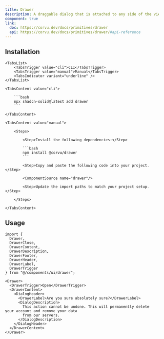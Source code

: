 ```yaml
---
title: Drawer
description: A draggable dialog that is attached to any side of the viewport.
component: true
link:
  doc: https://corvu.dev/docs/primitives/drawer
  api: https://corvu.dev/docs/primitives/drawer/#api-reference
---
```


<ComponentPreview name="drawer-demo" />

## Installation

<Tabs defaultValue="cli">

    <TabsList>
        <TabsTrigger value="cli">CLI</TabsTrigger>
        <TabsTrigger value="manual">Manual</TabsTrigger>
        <TabsIndicator variant="underline" />
    </TabsList>

    <TabsContent value="cli">

        ```bash
        npx shadcn-solid@latest add drawer
        ```

    </TabsContent>

    <TabsContent value="manual">

        <Steps>

            <Step>Install the following dependencies:</Step>

            ```bash
            npm install @corvu/drawer
            ```

            <Step>Copy and paste the following code into your project.</Step>

            <ComponentSource name="drawer"/>

            <Step>Update the import paths to match your project setup.</Step>

        </Steps>

    </TabsContent>

</Tabs>

## Usage

```tsx
import {
  Drawer,
  DrawerClose,
  DrawerContent,
  DrawerDescription,
  DrawerFooter,
  DrawerHeader,
  DrawerLabel,
  DrawerTrigger
} from "@/components/ui/drawer";
```

```tsx
<Drawer>
  <DrawerTrigger>Open</DrawerTrigger>
  <DrawerContent>
    <DialogHeader>
      <DrawerLabel>Are you sure absolutely sure?</DrawerLabel>
      <DialogDescription>
        This action cannot be undone. This will permanently delete your account and remove your data
        from our servers.
      </DialogDescription>
    </DialogHeader>
  </DrawerContent>
</Drawer>
```
